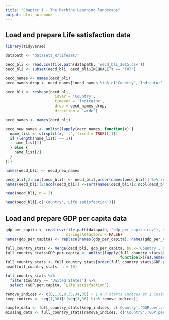 ```yaml
---
title: "Chapter 1 - The Machine Learning landscape"
output: html_notebook
---
```


## Load and prepare Life satisfaction data

```r
library(tidyverse)

datapath <- 'datasets_R/lifesat/'

oecd_bli <- read.csv(file.path(datapath, 'oecd_bli_2015.csv'))
oecd_bli <- subset(oecd_bli, oecd_bli$INEQUALITY == "TOT")

oecd_names <- names(oecd_bli)
oecd_names_drop <- oecd_names[!oecd_names %in% c('Country','Indicator','Value')]

oecd_bli <- reshape(oecd_bli,
                      idvar = 'Country', 
                      timevar = 'Indicator',
                      drop = oecd_names_drop,
                      direction = 'wide')

oecd_names <- names(oecd_bli)

oecd_new_names <- unlist(lapply(oecd_names, function(x) {
  name_list <- strsplit(x, '.', fixed = TRUE)[[1]]
  if (length(name_list) == 1){
    name_list[1]
  } else {
    name_list[2]
  }
}))

names(oecd_bli) <- oecd_new_names

oecd_bli[,2:ncol(oecd_bli)] <- oecd_bli[,order(names(oecd_bli))] %>% select(-Country)
names(oecd_bli)[2:ncol(oecd_bli)] <-sort(names(oecd_bli)[2:ncol(oecd_bli)])

head(oecd_bli, n = 2)
```

```r
head(oecd_bli[,c('Country','Life satisfaction')])
```

## Load and prepare GDP per capita data

```r
gdp_per_capita <- read.csv(file.path(datapath, "gdp_per_capita.csv"), sep='\t', 
                           stringsAsFactors = FALSE)
names(gdp_per_capita) <- replace(names(gdp_per_capita), names(gdp_per_capita)=='X2015', 'GDP.per.capita')
```

```r
full_country_stats <- merge(oecd_bli, gdp_per_capita, by.x='Country', by.y='Country', stringsAsFactor = FALSE)
full_country_stats$GDP.per.capita <- unlist(lapply(full_country_stats$GDP.per.capita,
                                                   function(x){as.numeric(gsub(',','',x))}))
full_country_stats <- full_country_stats[order(full_country_stats$GDP.per.capita),]
head(full_country_stats, n = 10)
```

```r
full_country_stats %>%
  filter(Country == 'United States') %>%
  select (GDP.per.capita, `Life satisfaction`)
```

```r
remove_indices <- c(0,1,6,8,33,34,35) + 1 # R starts indices at 1 instead of 0
keep_indices <- seq(1,36)[!(seq(1,36) %in% remove_indices)]

sample_data <- full_country_stats[keep_indices, c('Country','GDP.per.capita','Life satisfaction')]
missing_data <- full_country_stats[remove_indices, c('Country','GDP.per.capita','Life satisfaction')]
```




































